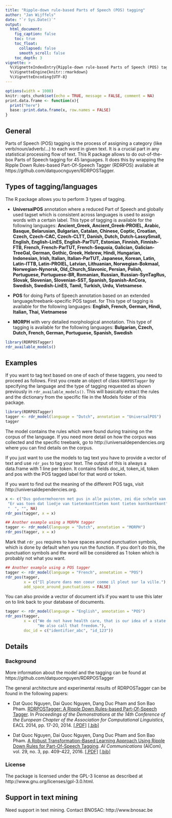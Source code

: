 ```yaml
---
title: "Ripple-down rule-based Parts of Speech (POS) tagging"
author: "Jan Wijffels"
date: "`r Sys.Date()`"
output:
  html_document:
    fig_caption: false
    toc: true
    toc_float:
      collapsed: false
      smooth_scroll: false
    toc_depth: 3
vignette: >
  %\VignetteIndexEntry{Ripple-down rule-based Parts of Speech (POS) tagging}
  %\VignetteEngine{knitr::rmarkdown}
  %\VignetteEncoding{UTF-8}
---
```


```r
options(width = 1000)
knitr::opts_chunk$set(echo = TRUE, message = FALSE, comment = NA)
print.data.frame <- function(x){
  print("here")
  base::print.data.frame(x, row.names = FALSE)
}
```

## General

Parts of Speech (POS) tagging is the process of assigning a category (like verb/noun/adverb/...) to each word in given text. It is a crucial part in any statistical processing flow of text. This R package allows to do out-of-the-box Parts of Speech tagging for 45 languages. It does this by wrapping the Ripple Down Rules-based Part-Of-Speech Tagger (RDRPOS) available at https://github.com/datquocnguyen/RDRPOSTagger.

## Types of tagging/languages

The R package allows you to perform 3 types of tagging. 

- **UniversalPOS** annotation where a reduced Part of Speech and globally used tagset which is consistent across languages is used to assign words with a certain label. This type of tagging is available for the following languages: **Ancient_Greek, Ancient_Greek-PROIEL, Arabic, Basque, Belarusian, Bulgarian, Catalan, Chinese, Coptic, Croatian, Czech, Czech-CAC, Czech-CLTT, Danish, Dutch, Dutch-LassySmall, English, English-LinES, English-ParTUT, Estonian, Finnish, Finnish-FTB, French, French-ParTUT, French-Sequoia, Galician, Galician-TreeGal, German, Gothic, Greek, Hebrew, Hindi, Hungarian, Indonesian, Irish, Italian, Italian-ParTUT, Japanese, Korean, Latin, Latin-ITTB, Latin-PROIEL, Latvian, Lithuanian, Norwegian-Bokmaal, Norwegian-Nynorsk, Old_Church_Slavonic, Persian, Polish, Portuguese, Portuguese-BR, Romanian, Russian, Russian-SynTagRus, Slovak, Slovenian, Slovenian-SST, Spanish, Spanish-AnCora, Swedish, Swedish-LinES, Tamil, Turkish, Urdu, Vietnamese**. 

- **POS** for doing Parts of Speech annotation based on an extended language/treebank-specific POS tagset. for This type of tagging is available for the following languages: **English, French, German, Hindi, Italian, Thai, Vietnamese**

- **MORPH** with very detailed morphological annotation. This type of tagging is available for the following languages: **Bulgarian, Czech, Dutch, French, German, Portuguese, Spanish, Swedish**

```r
library(RDRPOSTagger)
rdr_available_models()
```

## Examples

If you want to tag text based on one of each of these taggers, you need to proceed as follows. First you create an object of class `RDRPOSTagger` by specifying the language and the type of tagging requested as shown previously in `rdr_available_models()`. This will basically extract the rules and the dictionary from the specific file in the Models folder of this package.

```r
library(RDRPOSTagger)
tagger <- rdr_model(language = "Dutch", annotation = "UniversalPOS")
tagger
```

The model contains the rules which were found during training on the corpus of the language. If you need more detail on how the corpus was collected and the specific treebank, go to http://universaldependencies.org where you can find details on the corpus.

If you just want to use the models to tag text you have to provide a vector of text and use `rdr_pos` to tag your text. The output of this is always a data.frame with 1 line per token. It contains fields doc_id, token_id, token and pos with the POS tagged label for that word or token. 

If you want to find out the meaning of the different POS tags, visit http://universaldependencies.org.

```r
x <- c("Dus godvermehoeren met pus in alle puisten, zei die schele van Van Bukburg.", 
 "Er was toen dat liedje van tietenkonttieten kont tieten kontkontkont",
 "  ", "", NA)
rdr_pos(tagger, x = x)
```

```r
## Another example using a MORPH tagger 
tagger <- rdr_model(language = "Dutch", annotation = "MORPH")
rdr_pos(tagger, x = x)
```

Mark that `rdr_pos` requires to have spaces around punctuation symbols, which is done by default when you run the function. If you don't do this, the punctuation symbols and the word will be considered as 1 token which is probably not what you want.


```r
## Another example using a POS tagger 
tagger <- rdr_model(language = "French", annotation = "POS")
rdr_pos(tagger, 
        x = c("Il pleure dans mon coeur comme il pleut sur la ville."), 
        add_space_around_punctuations = FALSE)
```

You can also provide a vector of document id's if you want to use this later on to link back to your database of documents.

```r
tagger <- rdr_model(language = "English", annotation = "POS")
rdr_pos(tagger, 
        x = c("We do not have health care, that is our idea of a state. I love that!", 
              "We also call that freedom."),
        doc_id = c("identifier_abc", "id_123"))
```


## Details

### Background

More information about the model and the tagging can be found at https://github.com/datquocnguyen/RDRPOSTagger

The general architecture and experimental results of RDRPOSTagger can be found in the following papers:

- Dat Quoc Nguyen, Dai Quoc Nguyen, Dang Duc Pham and Son Bao Pham. [RDRPOSTagger: A Ripple Down Rules-based Part-Of-Speech Tagger](http://www.aclweb.org/anthology/E14-2005). In *Proceedings of the Demonstrations at the 14th Conference of the European Chapter of the Association for Computational Linguistics*, EACL 2014, pp. 17-20, 2014. [[.PDF]](http://www.aclweb.org/anthology/E14-2005) [[.bib]](http://www.aclweb.org/anthology/E14-2005.bib)

- Dat Quoc Nguyen, Dai Quoc Nguyen, Dang Duc Pham and Son Bao Pham. [A Robust Transformation-Based Learning Approach Using Ripple Down Rules for Part-Of-Speech Tagging](http://content.iospress.com/articles/ai-communications/aic698). *AI Communications* (AICom), vol. 29, no. 3, pp. 409-422, 2016. [[.PDF]](http://arxiv.org/pdf/1412.4021.pdf) [[.bib]](http://rdrpostagger.sourceforge.net/AICom.bib)

### License

The package is licensed under the GPL-3 license as described at http://www.gnu.org/licenses/gpl-3.0.html.


## Support in text mining

Need support in text mining. 
Contact BNOSAC: http://www.bnosac.be
